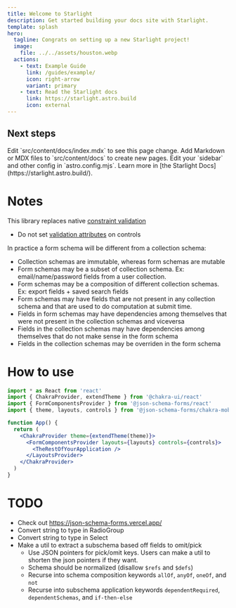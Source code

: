 ```yaml
---
title: Welcome to Starlight
description: Get started building your docs site with Starlight.
template: splash
hero:
  tagline: Congrats on setting up a new Starlight project!
  image:
    file: ../../assets/houston.webp
  actions:
    - text: Example Guide
      link: /guides/example/
      icon: right-arrow
      variant: primary
    - text: Read the Starlight docs
      link: https://starlight.astro.build
      icon: external
---
```



## Next steps

<CardGrid stagger>
  <Card title="Update content" icon="pencil">
    Edit `src/content/docs/index.mdx` to see this page change.
  </Card>
  <Card title="Add new content" icon="add-document">
    Add Markdown or MDX files to `src/content/docs` to create new pages.
  </Card>
  <Card title="Configure your site" icon="setting">
    Edit your `sidebar` and other config in `astro.config.mjs`.
  </Card>
  <Card title="Read the docs" icon="open-book">
    Learn more in [the Starlight Docs](https://starlight.astro.build/).
  </Card>
</CardGrid>

# Notes

This library replaces native [constraint validation](https://developer.mozilla.org/en-US/docs/Web/Guide/HTML/Constraint_validation)

- Do not set [validation attributes](https://developer.mozilla.org/en-US/docs/Web/Guide/HTML/Constraint_validation#validation-related_attributes) on controls

In practice a form schema will be different from a collection schema:

- Collection schemas are immutable, whereas form schemas are mutable
- Form schemas may be a subset of collection schema. Ex: email/name/password
  fields from a user collection.
- Form schemas may be a composition of different collection schemas. Ex: export
  fields + saved search fields
- Form schemas may have fields that are not present in any collection schema and
  that are used to do computation at submit time.
- Fields in form schemas may have dependencies among themselves that were not
  present in the collection schemas and viceversa
- Fields in the collection schemas may have dependencies among themselves that
  do not make sense in the form schema
- Fields in the collection schemas may be overriden in the form schema

# How to use

```jsx
import * as React from 'react'
import { ChakraProvider, extendTheme } from '@chakra-ui/react'
import { FormComponentsProvider } from '@json-schema-forms/react'
import { theme, layouts, controls } from '@json-schema-forms/chakra-mobx'

function App() {
  return (
    <ChakraProvider theme={extendTheme(theme)}>
      <FormComponentsProvider layouts={layouts} controls={controls}>
        <TheRestOfYourApplication />
      </LayoutsProvider>
    </ChakraProvider>
  )
}
```

# TODO

- Check out https://json-schema-forms.vercel.app/
- Convert string to type in RadioGroup
- Convert string to type in Select
- Make a util to extract a subschema based off fields to omit/pick
  - Use JSON pointers for pick/omit keys. Users can make a util to shorten the json pointers if they want.
  - Schema should be normalized (disallow `$refs` and `$defs`)
  - Recurse into schema composition keywords `allOf`, `anyOf`, `oneOf`, and `not`
  - Recurse into subschema application keywords `dependentRequired`, `dependentSchemas`, and `if-then-else`

